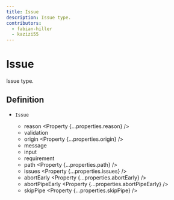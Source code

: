 ```yaml
---
title: Issue
description: Issue type.
contributors:
  - fabian-hiller
  - kazizi55
---
```



# Issue

Issue type.

## Definition

- `Issue` <Property type="object" />
  - reason <Property {...properties.reason} />
  - validation <Property type="string" />
  - origin <Property {...properties.origin} />
  - message <Property type="string" />
  - input <Property type="unknown" />
  - requirement <Property type="unknown" />
  - path <Property {...properties.path} />
  - issues <Property {...properties.issues} />
  - abortEarly <Property {...properties.abortEarly} />
  - abortPipeEarly <Property {...properties.abortPipeEarly} />
  - skipPipe <Property {...properties.skipPipe} />
